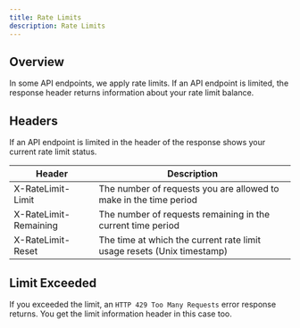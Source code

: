 ```yaml
---
title: Rate Limits
description: Rate Limits
---
```


## Overview

In some API endpoints, we apply rate limits. If an API endpoint is limited, the response header returns information about your rate limit balance.

## Headers

If an API endpoint is limited in the header of the response shows your current rate limit status.

| Header                | Description |
| --------------------- | ----------- |
| X-RateLimit-Limit     | The number of requests you are allowed to make in the time period |
| X-RateLimit-Remaining | The number of requests remaining in the current time period |
| X-RateLimit-Reset     | The time at which the current rate limit usage resets (Unix timestamp) |

## Limit Exceeded

If you exceeded the limit, an `HTTP 429 Too Many Requests` error response returns. You get the limit information header in this case too.